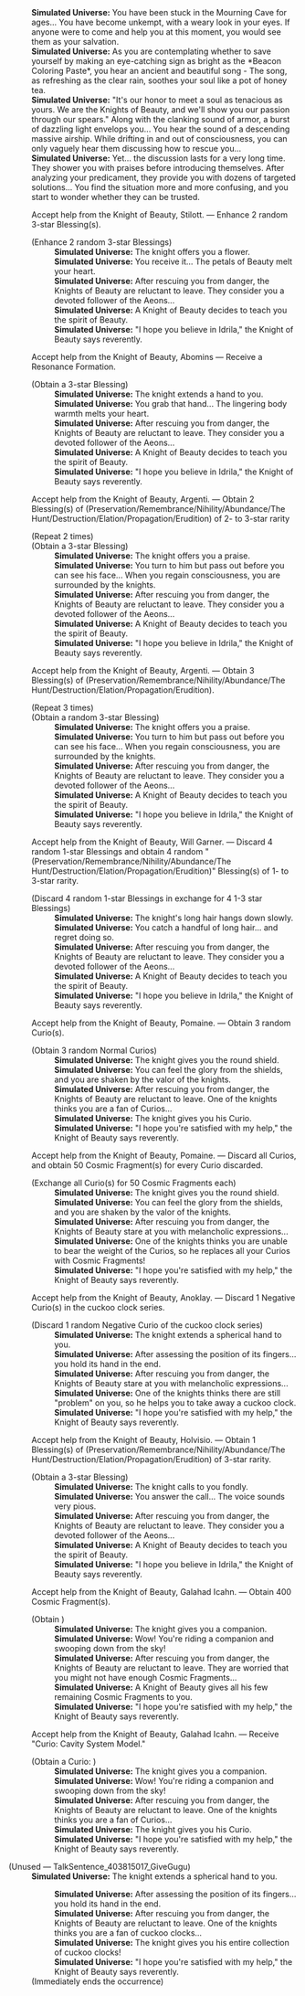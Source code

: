 {{Dialogue Start}}
:'''Simulated Universe:''' You have been stuck in the Mourning Cave for ages... You have become unkempt, with a weary look in your eyes. If anyone were to come and help you at this moment, you would see them as your salvation.
:'''Simulated Universe:''' As you are contemplating whether to save yourself by making an eye-catching sign as bright as the *Beacon Coloring Paste*, you hear an ancient and beautiful song - The song, as refreshing as the clear rain, soothes your soul like a pot of honey tea.
:'''Simulated Universe:''' "It's our honor to meet a soul as tenacious as yours. We are the Knights of Beauty, and we'll show you our passion through our spears." Along with the clanking sound of armor, a burst of dazzling light envelops you... You hear the sound of a descending massive airship. While drifting in and out of consciousness, you can only vaguely hear them discussing how to rescue you...
:'''Simulated Universe:''' Yet... the discussion lasts for a very long time. They shower you with praises before introducing themselves. After analyzing your predicament, they provide you with dozens of targeted solutions... You find the situation more and more confusing, and you start to wonder whether they can be trusted.
:{{DIcon|Star}} Accept help from the Knight of Beauty, Stilott. &mdash; Enhance 2 random 3-star Blessing(s).
:;(Enhance 2 random 3-star Blessings)
::'''Simulated Universe:''' The knight offers you a flower.
::'''Simulated Universe:''' You receive it... The petals of Beauty melt your heart.
::'''Simulated Universe:''' After rescuing you from danger, the Knights of Beauty are reluctant to leave. They consider you a devoted follower of the Aeons...
::'''Simulated Universe:''' A Knight of Beauty decides to teach you the spirit of Beauty.
::'''Simulated Universe:''' "I hope you believe in Idrila," the Knight of Beauty says reverently.
:{{DIcon|Star}} Accept help from the Knight of Beauty, Abomins &mdash; Receive a Resonance Formation.
:;(Obtain a 3-star Blessing)
::'''Simulated Universe:''' The knight extends a hand to you.
::'''Simulated Universe:''' You grab that hand... The lingering body warmth melts your heart.
::'''Simulated Universe:''' After rescuing you from danger, the Knights of Beauty are reluctant to leave. They consider you a devoted follower of the Aeons...
::'''Simulated Universe:''' A Knight of Beauty decides to teach you the spirit of Beauty.
::'''Simulated Universe:''' "I hope you believe in Idrila," the Knight of Beauty says reverently.
:{{DIcon|Star}} Accept help from the Knight of Beauty, Argenti. &mdash; Obtain 2 Blessing(s) of (Preservation/Remembrance/Nihility/Abundance/The Hunt/Destruction/Elation/Propagation/Erudition) of 2- to 3-star rarity
:;(Repeat 2 times)
:;(Obtain a 3-star Blessing)
::'''Simulated Universe:''' The knight offers you a praise.
::'''Simulated Universe:''' You turn to him but pass out before you can see his face... When you regain consciousness, you are surrounded by the knights.
::'''Simulated Universe:''' After rescuing you from danger, the Knights of Beauty are reluctant to leave. They consider you a devoted follower of the Aeons...
::'''Simulated Universe:''' A Knight of Beauty decides to teach you the spirit of Beauty.
::'''Simulated Universe:''' "I hope you believe in Idrila," the Knight of Beauty says reverently.
:{{DIcon|Star}} Accept help from the Knight of Beauty, Argenti. &mdash; Obtain 3 Blessing(s) of (Preservation/Remembrance/Nihility/Abundance/The Hunt/Destruction/Elation/Propagation/Erudition).
:;(Repeat 3 times)
:;(Obtain a random 3-star Blessing)
::'''Simulated Universe:''' The knight offers you a praise.
::'''Simulated Universe:''' You turn to him but pass out before you can see his face... When you regain consciousness, you are surrounded by the knights.
::'''Simulated Universe:''' After rescuing you from danger, the Knights of Beauty are reluctant to leave. They consider you a devoted follower of the Aeons...
::'''Simulated Universe:''' A Knight of Beauty decides to teach you the spirit of Beauty.
::'''Simulated Universe:''' "I hope you believe in Idrila," the Knight of Beauty says reverently.
:{{DIcon|Star}} Accept help from the Knight of Beauty, Will Garner. &mdash; Discard 4 random 1-star Blessings and obtain 4 random "(Preservation/Remembrance/Nihility/Abundance/The Hunt/Destruction/Elation/Propagation/Erudition)" Blessing(s) of 1- to 3-star rarity.
:;(Discard 4 random 1-star Blessings in exchange for 4 1-3 star Blessings)
::'''Simulated Universe:''' The knight's long hair hangs down slowly.
::'''Simulated Universe:''' You catch a handful of long hair... and regret doing so.
::'''Simulated Universe:''' After rescuing you from danger, the Knights of Beauty are reluctant to leave. They consider you a devoted follower of the Aeons...
::'''Simulated Universe:''' A Knight of Beauty decides to teach you the spirit of Beauty.
::'''Simulated Universe:''' "I hope you believe in Idrila," the Knight of Beauty says reverently.
:{{DIcon|Star}} Accept help from the Knight of Beauty, Pomaine. &mdash; Obtain 3 random Curio(s).
:;(Obtain 3 random Normal Curios)
::'''Simulated Universe:''' The knight gives you the round shield.
::'''Simulated Universe:''' You can feel the glory from the shields, and you are shaken by the valor of the knights.
::'''Simulated Universe:''' After rescuing you from danger, the Knights of Beauty are reluctant to leave. One of the knights thinks you are a fan of Curios...
::'''Simulated Universe:''' The knight gives you his Curio.
::'''Simulated Universe:''' "I hope you're satisfied with my help," the Knight of Beauty says reverently.
:{{DIcon|Star}} Accept help from the Knight of Beauty, Pomaine. &mdash; Discard all Curios, and obtain 50 Cosmic Fragment(s) for every Curio discarded.
:;(Exchange all Curio(s) for 50 Cosmic Fragments each)
::'''Simulated Universe:''' The knight gives you the round shield.
::'''Simulated Universe:''' You can feel the glory from the shields, and you are shaken by the valor of the knights.
::'''Simulated Universe:''' After rescuing you from danger, the Knights of Beauty stare at you with melancholic expressions...
::'''Simulated Universe:''' One of the knights thinks you are unable to bear the weight of the Curios, so he replaces all your Curios with Cosmic Fragments!
::'''Simulated Universe:''' "I hope you're satisfied with my help," the Knight of Beauty says reverently.
:{{DIcon|Star}} Accept help from the Knight of Beauty, Anoklay. &mdash; Discard 1 Negative Curio(s) in the cuckoo clock series.
:;(Discard 1 random Negative Curio of the cuckoo clock series)
::'''Simulated Universe:''' The knight extends a spherical hand to you.
::'''Simulated Universe:''' After assessing the position of its fingers... you hold its hand in the end.
::'''Simulated Universe:''' After rescuing you from danger, the Knights of Beauty stare at you with melancholic expressions...
::'''Simulated Universe:''' One of the knights thinks there are still "problem" on you, so he helps you to take away a cuckoo clock.
::'''Simulated Universe:''' "I hope you're satisfied with my help," the Knight of Beauty says reverently.
:{{DIcon|Star}} Accept help from the Knight of Beauty, Holvisio. &mdash; Obtain 1 Blessing(s) of (Preservation/Remembrance/Nihility/Abundance/The Hunt/Destruction/Elation/Propagation/Erudition) of 3-star rarity.
:;(Obtain a 3-star Blessing)
::'''Simulated Universe:''' The knight calls to you fondly.
::'''Simulated Universe:''' You answer the call... The voice sounds very pious.
::'''Simulated Universe:''' After rescuing you from danger, the Knights of Beauty are reluctant to leave. They consider you a devoted follower of the Aeons...
::'''Simulated Universe:''' A Knight of Beauty decides to teach you the spirit of Beauty.
::'''Simulated Universe:''' "I hope you believe in Idrila," the Knight of Beauty says reverently.
:{{DIcon|Star}} Accept help from the Knight of Beauty, Galahad Icahn. &mdash; Obtain 400 Cosmic Fragment(s).
:;(Obtain {{Item|Cosmic Fragment|20|x=400}})
::'''Simulated Universe:''' The knight gives you a companion.
::'''Simulated Universe:''' Wow! You're riding a companion and swooping down from the sky!
::'''Simulated Universe:''' After rescuing you from danger, the Knights of Beauty are reluctant to leave. They are worried that you might not have enough Cosmic Fragments...
::'''Simulated Universe:''' A Knight of Beauty gives all his few remaining Cosmic Fragments to you.
::'''Simulated Universe:''' "I hope you're satisfied with my help," the Knight of Beauty says reverently.
:{{DIcon|Star}} Accept help from the Knight of Beauty, Galahad Icahn. &mdash; Receive "Curio: Cavity System Model."
:;(Obtain a Curio&colon; {{Item|Cavity System Model|20|type=Curio}})
::'''Simulated Universe:''' The knight gives you a companion.
::'''Simulated Universe:''' Wow! You're riding a companion and swooping down from the sky!
::'''Simulated Universe:''' After rescuing you from danger, the Knights of Beauty are reluctant to leave. One of the knights thinks you are a fan of Curios...
::'''Simulated Universe:''' The knight gives you his Curio.
::'''Simulated Universe:''' "I hope you're satisfied with my help," the Knight of Beauty says reverently.

;(Unused &mdash; TalkSentence_403815017_GiveGugu)
:'''Simulated Universe:''' The knight extends a spherical hand to you.
::'''Simulated Universe:''' After assessing the position of its fingers... you hold its hand in the end.
::'''Simulated Universe:''' After rescuing you from danger, the Knights of Beauty are reluctant to leave. One of the knights thinks you are a fan of cuckoo clocks...
::'''Simulated Universe:''' The knight gives you his entire collection of cuckoo clocks!
::'''Simulated Universe:''' "I hope you're satisfied with my help," the Knight of Beauty says reverently.
:;(Immediately ends the occurrence)
{{Dialogue End}}